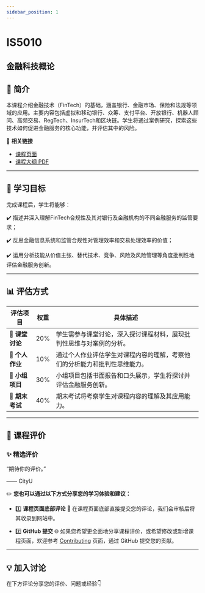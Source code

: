 ```yaml
---
sidebar_position: 1
---
```


# IS5010
## 金融科技概论

## **📘 简介**
本课程介绍金融技术（FinTech）的基础，涵盖银行、金融市场、保险和法规等领域的应用。主要内容包括虚拟和移动银行、众筹、支付平台、开放银行、机器人顾问、高频交易、RegTech、InsurTech和区块链。学生将通过案例研究，探索这些技术如何促进金融服务的核心功能，并评估其中的风险。

🔗 **相关链接**
- [课程页面](https://www.cityu.edu.hk/catalogue/pg/202425/course/IS5010.htm)
- [课程大纲 PDF](https://www.cityu.edu.hk/catalogue/pg/202425/course/IS5010.pdf)

---

## **🎯 学习目标**

完成课程后，学生将能够：

✔️ 描述并深入理解FinTech合规性及其对银行及金融机构的不同金融服务的监管要求；

✔️ 反思金融信息系统和监管合规性对管理效率和交易处理效率的价值；

✔️ 运用分析技能从价值主张、替代技术、竞争、风险及风险管理等角度批判性地评估金融服务创新。

---

## **📊 评估方式**

| **评估项目**          | **权重** | **具体描述**                                                                                       |
|----------------------|---------|---------------------------------------------------------------------------------------------------|
| **📄 课堂讨论**       | 20%     | 学生需参与课堂讨论，深入探讨课程材料，展现批判性思维与对案例的分析。                            |
| **📄 个人作业**       | 10%     | 通过个人作业评估学生对课程内容的理解，考察他们的分析能力和批判性思维能力。                      |
| **📄 小组项目**       | 30%     | 小组项目包括书面报告和口头展示，学生将探讨并评估金融服务创新。                                  |
| **📝 期末考试**       | 40%     | 期末考试将考察学生对课程内容的理解及其应用能力。                                                 |

---

## **💬 课程评价**

### ✨ **精选评价**
<div className={commentStyles.commentBox}>
    <p className={commentStyles.commentText}>
        “期待你的评价。”
    </p>
    <p className={commentStyles.commentAuthor}>—— CityU</p>
</div>

✏️ **您也可以通过以下方式分享您的学习体验和建议：**

- 1️⃣ **课程页面底部评论**
💬 在课程页面底部直接提交您的评论，我们会审核后将其收录到网站中。

- 2️⃣ **GitHub 提交**
🌐 如果您希望更全面地分享课程评价，或希望修改或新增课程页面，欢迎参考 [Contributing](/contributing) 页面，通过 GitHub 提交您的贡献。


---

## **💡 加入讨论**

在下方评论分享您的评价、问题或经验👇
<Utterances />
